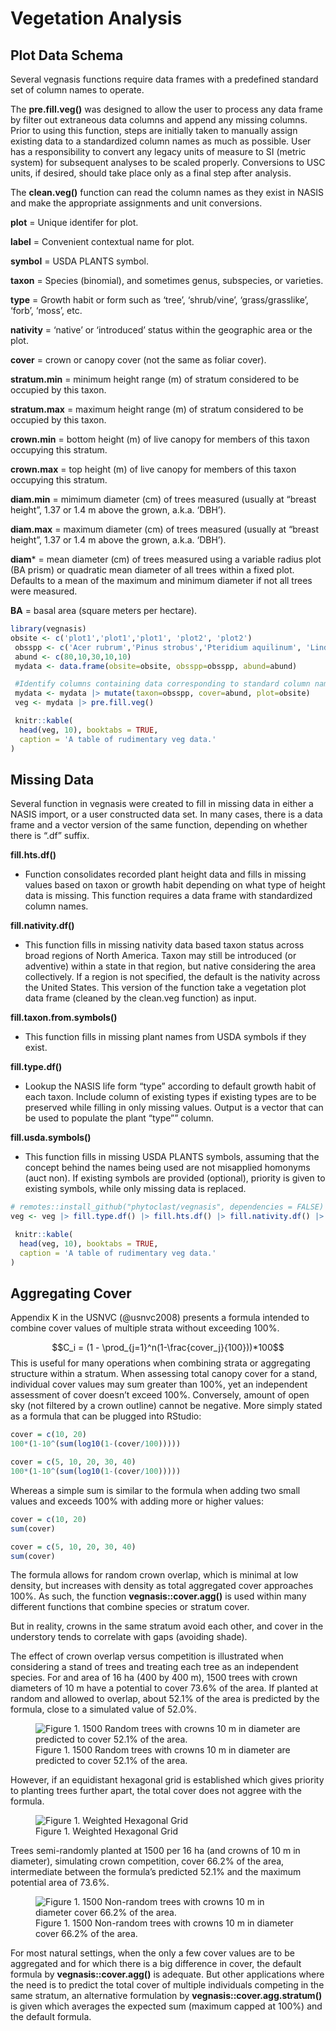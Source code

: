 # Vegetation Analysis

## Plot Data Schema

Several vegnasis functions require data frames with a predefined standard set of column names to operate. 

The **pre.fill.veg()** was designed to allow the user to process any data frame by filter out extraneous data columns and append any missing columns. Prior to using this function, steps are initially taken to manually assign existing data to a standardized column names as much as possible. User has a responsibility to convert any legacy units of measure to SI (metric system) for subsequent analyses to be scaled properly. Conversions to USC units, if desired, should take place only as a final step after analysis.

The **clean.veg()** function can read the column names as they exist in NASIS and make the appropriate assignments and unit conversions. 


**plot** = Unique identifer for plot.

**label** = Convenient contextual name for plot.

**symbol** = USDA PLANTS symbol.

**taxon** = Species (binomial), and sometimes genus, subspecies, or varieties.

**type** = Growth habit or form such as 'tree', 'shrub/vine', 'grass/grasslike', 'forb', 'moss', etc.

**nativity** = 'native' or 'introduced' status within the geographic area or the plot.

**cover** = crown or canopy cover (not the same as foliar cover).

**stratum.min** = minimum height range (m) of stratum considered to be occupied by this taxon.

**stratum.max** = maximum height range (m) of stratum considered to be occupied by this taxon.

**crown.min** = bottom height (m) of live canopy for members of this taxon occupying this stratum.

**crown.max** = top height (m) of live canopy for members of this taxon occupying this stratum.

**diam.min** = mimimum diameter (cm) of trees measured (usually at "breast height", 1.37 or 1.4 m above the grown, a.k.a. 'DBH').

**diam.max** = maximum diameter (cm) of trees measured (usually at "breast height", 1.37 or 1.4 m above the grown, a.k.a. 'DBH').

**diam*** = mean diameter (cm) of trees measured using a variable radius plot (BA prism) or quadratic mean diameter of all trees within a fixed plot. Defaults to a mean of the maximum and minimum diameter if not all trees were measured.

**BA** = basal area (square meters per hectare).


```r

library(vegnasis)
obsite <- c('plot1','plot1','plot1', 'plot2', 'plot2')
 obsspp <- c('Acer rubrum','Pinus strobus','Pteridium aquilinum', 'Lindera benzoin', 'Trillium grandiflorum')
 abund <- c(80,10,30,10,10)
 mydata <- data.frame(obsite=obsite, obsspp=obsspp, abund=abund)

 #Identify columns containing data corresponding to standard column names.
 mydata <- mydata |> mutate(taxon=obsspp, cover=abund, plot=obsite)
 veg <- mydata |> pre.fill.veg()

 knitr::kable(
  head(veg, 10), booktabs = TRUE,
  caption = 'A table of rudimentary veg data.'
)
```

## Missing Data

Several function in vegnasis were created to fill in missing data in either a NASIS import, or a user constructed data set. In many cases, there is a data frame and a vector version of the same function, depending on whether there is ".df" suffix.


**fill.hts.df()**	

- Function consolidates recorded plant height data and fills in missing values based on taxon or growth habit depending on what type of height data is missing. This function requires a data frame with standardized column names.


**fill.nativity.df()**

- This function fills in missing nativity data based taxon status across broad regions of North America. Taxon may still be introduced (or adventive) within a state in that region, but native considering the area collectively. If a region is not specified, the default is the nativity across the United States. This version of the function take a vegetation plot data frame (cleaned by the clean.veg function) as input.


**fill.taxon.from.symbols()**	

 - This function fills in missing plant names from USDA symbols if they exist.


**fill.type.df()**	

- Lookup the NASIS life form "type" according to default growth habit of each taxon. Include column of existing types if existing types are to be preserved while filling in only missing values. Output is a vector that can be used to populate the plant "type"" column.



**fill.usda.symbols()**

- This function fills in missing USDA PLANTS symbols, assuming that the concept behind the names being used are not misapplied homonyms (auct non). If existing symbols are provided (optional), priority is given to existing symbols, while only missing data is replaced.




```r
# remotes::install_github("phytoclast/vegnasis", dependencies = FALSE)
veg <- veg |> fill.type.df() |> fill.hts.df() |> fill.nativity.df() |> mutate(symbol = fill.usda.symbols(taxon))

 knitr::kable(
  head(veg, 10), booktabs = TRUE,
  caption = 'A table of rudimentary veg data.'
)
```




## Aggregating Cover


Appendix K in the USNVC (@usnvc2008) presents a formula intended to combine cover values of multiple strata without exceeding 100%. 

$$C_i = (1 - \prod_{j=1}^n(1-\frac{cover_j}{100}))*100$$
This is useful for many operations when combining strata or aggregating structure within a stratum. When assessing total canopy cover for a stand, individual cover values may sum greater than 100%, yet an independent assessment of cover doesn't exceed 100%. Conversely, amount of open sky (not filtered by a crown outline) cannot be negative. More simply stated as a formula that can be plugged into RStudio:
```r

cover = c(10, 20)
100*(1-10^(sum(log10(1-(cover/100)))))

cover = c(5, 10, 20, 30, 40)
100*(1-10^(sum(log10(1-(cover/100)))))
```

Whereas a simple sum is similar to the formula when adding two small values and exceeds 100% with adding more or higher values:
```r
cover = c(10, 20)
sum(cover)

cover = c(5, 10, 20, 30, 40)
sum(cover)
```

The formula allows for random crown overlap, which is minimal at low density, but increases with density as total aggregated cover approaches 100%. As such, the function **vegnasis::cover.agg()** is used within many different functions that combine species or stratum cover. 

But in reality, crowns in the same stratum avoid each other, and cover in the understory tends to correlate with gaps (avoiding shade).

The effect of crown overlap versus competition is illustrated when considering a stand of trees and treating each tree as an independent species. For and area of 16 ha (400 by 400 m), 1500 trees with crown diameters of 10 m have a potential to cover 73.6% of the area. If planted at random and allowed to overlap, about 52.1% of the area is predicted by the formula, close to a simulated value of 52.0%. 

![Figure 1. 1500 Random trees with crowns 10 m in diameter are predicted to cover 52.1% of the area.](static-figures/1500treesrandom.png)


However, if an equidistant hexagonal grid is established which gives priority to planting trees further apart, the total cover does not aggree with the formula.

![Figure 1. Weighted Hexagonal Grid](static-figures/hexagrid.png)

Trees semi-randomly planted at 1500 per 16 ha (and crowns of 10 m in diameter), simulating crown competition, cover 66.2% of the area, intermediate between the formula's predicted 52.1% and the maximum potential area of 73.6%.

![Figure 1. 1500 Non-random trees with crowns 10 m in diameter cover 66.2% of the area.](static-figures/1500treesnotrandom.png)

For most natural settings, when the only a few cover values are to be aggregated and for which there is a big difference in cover, the default formula by **vegnasis::cover.agg()** is adequate. But other applications where the need is to predict the total cover of multiple individuals competing in the same stratum, an alternative formulation by **vegnasis::cover.agg.stratum()** is given which averages the expected sum (maximum capped at 100%) and the default formula.




